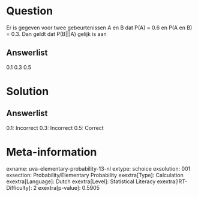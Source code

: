 Question
========

Er is gegeven voor twee gebeurtenissen A en B dat P(A) = 0.6 en P(A en
B) = 0.3. Dan geldt dat P(B\|\|\|A) gelijk is aan

Answerlist
----------

0.1
0.3
0.5

Solution
========

Answerlist
----------

0.1: Incorrect
0.3: Incorrect
0.5: Correct

Meta-information
================
exname: uva-elementary-probability-13-nl
extype: schoice
exsolution: 001
exsection: Probability/Elementary Probability
exextra[Type]: Calculation
exextra[Language]: Dutch
exextra[Level]: Statistical Literacy
exextra[IRT-Difficulty]: 2
exextra[p-value]: 0.5905
